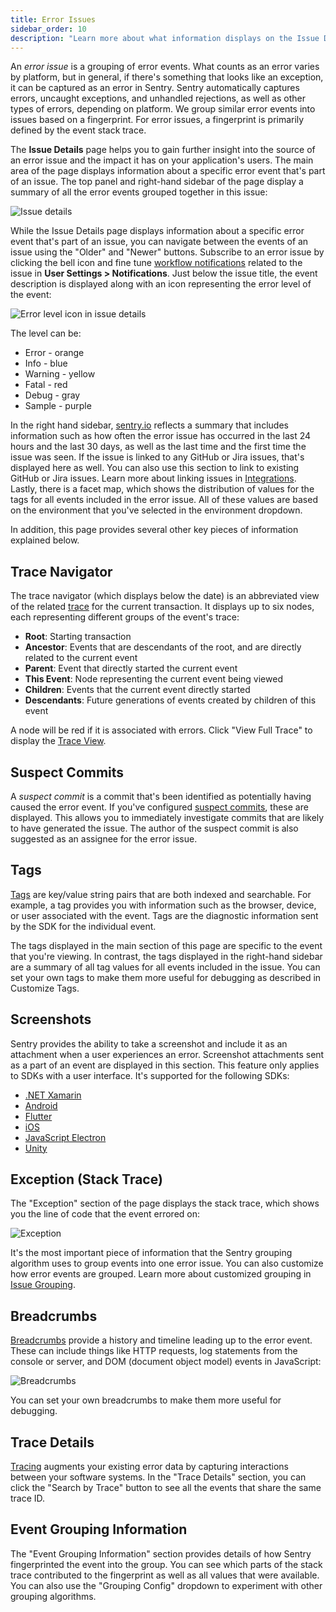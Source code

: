 ```yaml
---
title: Error Issues
sidebar_order: 10
description: "Learn more about what information displays on the Issue Details page to help you efficiently triage an error issue."
---
```


An _error issue_ is a grouping of error events. What counts as an error varies by platform, but in general, if there's something that looks like an exception, it can be captured as an error in Sentry. Sentry automatically captures errors, uncaught exceptions, and unhandled rejections, as well as other types of errors, depending on platform. We group similar error events into issues based on a fingerprint. For error issues, a fingerprint is primarily defined by the event stack trace.

The **Issue Details** page helps you to gain further insight into the source of an error issue and the impact it has on your application's users. The main area of the page displays information about a specific error event that's part of an issue. The top panel and right-hand sidebar of the page display a summary of all the error events grouped together in this issue:

![Issue details](issue-details.png)

While the <SandboxLink scenario="oneIssue" projectSlug="react">Issue Details</SandboxLink> page displays information about a specific error event that's part of an issue, you can navigate between the events of an issue using the "Older" and "Newer" buttons. Subscribe to an error issue by clicking the bell icon and fine tune [workflow notifications](/product/alerts/notifications/#workflow-notifications) related to the issue in **User Settings > Notifications**. Just below the issue title, the event description is displayed along with an icon representing the error level of the event:

![Error level icon in issue details](error-level-icon-2.png)

The level can be:

- Error - orange
- Info - blue
- Warning - yellow
- Fatal - red
- Debug - gray
- Sample - purple

In the right hand sidebar, [sentry.io](https://sentry.io) reflects a summary that includes information such as how often the error <SandboxLink scenario="oneIssue" projectSlug="react">issue</SandboxLink> has occurred in the last 24 hours and the last 30 days, as well as the last time and the first time the issue was seen. If the issue is linked to any GitHub or Jira issues, that's displayed here as well. You can also use this section to link to existing GitHub or Jira issues. Learn more about linking issues in [Integrations](/product/integrations/). Lastly, there is a facet map, which shows the distribution of values for the tags for all events included in the error issue. All of these values are based on the environment that you've selected in the environment dropdown.

In addition, this page provides several other key pieces of information explained below.

## Trace Navigator

The trace navigator (which displays below the date) is an abbreviated view of the related [trace](/product/sentry-basics/tracing/distributed-tracing) for the current transaction. It displays up to six nodes, each representing different groups of the event's trace:

- **Root**: Starting transaction
- **Ancestor**: Events that are descendants of the root, and are directly related to the current event
- **Parent**: Event that directly started the current event
- **This Event**: Node representing the current event being viewed
- **Children**: Events that the current event directly started
- **Descendants**: Future generations of events created by children of this event

A node will be red if it is associated with errors.
Click "View Full Trace" to display the [Trace View](/product/sentry-basics/tracing/trace-view).

## Suspect Commits

A _suspect commit_ is a commit that's been identified as potentially having caused the error event. If you've configured [suspect commits](/product/releases/suspect-commits/), these are displayed. This allows you to immediately investigate commits that are likely to have generated the issue. The author of the suspect commit is also suggested as an assignee for the error issue.

## Tags

[Tags](/product/sentry-basics/search/) are key/value string pairs that are both indexed and searchable. For example, a tag provides you with information such as the browser, device, or user associated with the event. Tags are the diagnostic information sent by the SDK for the individual event.

The tags displayed in the main section of this page are specific to the event that you're viewing. In contrast, the tags displayed in the right-hand sidebar are a summary of all tag values for all events included in the issue. You can set your own tags to make them more useful for debugging as described in <PlatformLink to="/enriching-events/tags/">Customize Tags</PlatformLink>.

## Screenshots

Sentry provides the ability to take a screenshot and include it as an attachment when a user experiences an error. Screenshot attachments sent as a part of an event are displayed in this section. This feature only applies to SDKs with a user interface. It's supported for the following SDKs:

- [.NET Xamarin](/platforms/dotnet/guides/xamarin/)
- [Android](/platforms/android/enriching-events/screenshots/)
- [Flutter](/platforms/flutter/enriching-events/screenshots/)
- [iOS](/platforms/apple/guides/ios/enriching-events/screenshots/)
- [JavaScript Electron](/platforms/javascript/guides/electron/enriching-events/screenshots/)
- [Unity](/platforms/unity/enriching-events/screenshots/)


## Exception (Stack Trace)

The "Exception" section of the page displays the stack trace, which shows you the line of code that the event errored on:

![Exception](issue-exception.png)

It's the most important piece of information that the Sentry grouping algorithm uses to group events into one error issue. You can also customize how error events are grouped. Learn more about customized grouping in [Issue Grouping](/product/data-management-settings/event-grouping/).

## Breadcrumbs

[Breadcrumbs](/product/issues/issue-details/breadcrumbs/) provide a history and timeline leading up to the error event. These can include things like HTTP requests, log statements from the console or server, and DOM (document object model) events in JavaScript:

![Breadcrumbs](issue-breadcrumbs.png)

You can set your own <PlatformLink to="/enriching-events/breadcrumbs/">breadcrumbs</PlatformLink> to make them more useful for debugging.

## Trace Details

[Tracing](/product/sentry-basics/tracing/distributed-tracing/) augments your existing error data by capturing interactions between your software systems. In the "Trace Details" section, you can click the "Search by Trace" button to see all the events that share the same trace ID.

## Event Grouping Information

The "Event Grouping Information" section provides details of how Sentry fingerprinted the event into the group. You can see which parts of the stack trace contributed to the fingerprint as well as all values that were available. You can also use the "Grouping Config" dropdown to experiment with other grouping algorithms.
